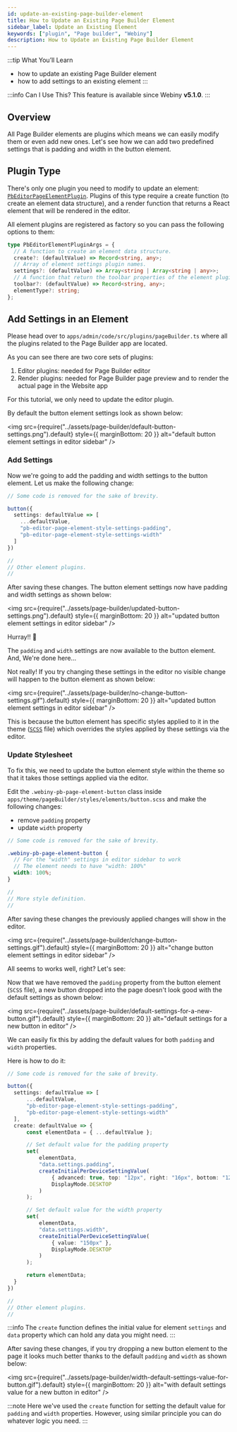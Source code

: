 ```yaml
---
id: update-an-existing-page-builder-element
title: How to Update an Existing Page Builder Element
sidebar_label: Update an Existing Element
keywords: ["plugin", "Page builder", "Webiny"]
description: How to Update an Existing Page Builder Element
---
```


<!-- Always include this section on top of the page. -->

:::tip What You’ll Learn

- how to update an existing Page Builder element
- how to add settings to an existing element
:::

<!-- Include this when needed (e.g. when explaining a feature that was introduced in a specific Webiny version) -->

:::info Can I Use This?
This feature is available since Webiny **v5.1.0**.
:::

## Overview

All Page Builder elements are plugins which means we can easily modify them or even add new ones.
Let's see how we can add two predefined settings that is padding and width in the button element.

## Plugin Type

There's only one plugin you need to modify to update an element: [`PbEditorPageElementPlugin`](/docs/references/page-builder/plugins#pb-editor-page-element).
Plugins of this type require a create function (to create an element data structure), and a render function that returns a React element that will be rendered in the editor.

All element plugins are registered as factory so you can pass the following options to them:

```ts title="@webiny/app-page-builder/types"
type PbEditorElementPluginArgs = {
  // A function to create an element data structure.
  create?: (defaultValue) => Record<string, any>;
  // Array of element settings plugin names.
  settings?: (defaultValue) => Array<string | Array<string | any>>;
  // A function that return the toolbar properties of the element plugin.
  toolbar?: (defaultValue) => Record<string, any>;
  elementType?: string;
};
```

## Add Settings in an Element

Please head over to `apps/admin/code/src/plugins/pageBuilder.ts` where all the plugins related to the Page Builder app are located.

As you can see there are two core sets of plugins:

1. Editor plugins: needed for Page Builder editor
2. Render plugins: needed for Page Builder page preview and to render the actual page in the Website app

For this tutorial, we only need to update the editor plugin.

By default the button element settings look as shown below:

<!-- vale off -->

<img
  src={require("../assets/page-builder/default-button-settings.png").default}
  style={{ marginBottom: 20 }}
  alt="default button element settings in editor sidebar"
/>

<!-- vale on -->

### Add Settings
Now we're going to add the padding and width settings to the button element.
Let us make the following change:

```ts title="apps/admin/code/src/plugins/pageBuilder/editorPlugins.ts:92"
// Some code is removed for the sake of brevity.

button({
  settings: defaultValue => [
    ...defaultValue,
    "pb-editor-page-element-style-settings-padding",
    "pb-editor-page-element-style-settings-width"
  ]
})

//
// Other element plugins.
//
```
After saving these changes. The button element settings now have padding and width settings as shown below:

<!-- vale off -->

<img
  src={require("../assets/page-builder/updated-button-settings.png").default}
  style={{ marginBottom: 20 }}
  alt="updated button element settings in editor sidebar"
/>

<!-- vale on -->

Hurray!! 🥳

The `padding` and `width` settings are now available to the button element. And, We're done here...

Not really! If you try changing these settings in the editor no visible change will happen to the button element as shown below:

<!-- vale off -->

<img
  src={require("../assets/page-builder/no-change-button-settings.gif").default}
  style={{ marginBottom: 20 }}
  alt="updated button element settings in editor sidebar"
/>

<!-- vale on -->

This is because the button element has specific styles applied to it in the theme ([`SCSS`](https://github.com/webiny/webiny-js/blob/next/apps/theme/pageBuilder/styles/elements/button.scss#L50) file)
which overrides the styles applied by these settings via the editor.

### Update Stylesheet

To fix this, we need to update the button element style within the theme
so that it takes those settings applied via the editor.

Edit the `.webiny-pb-page-element-button` class inside `apps/theme/pageBuilder/styles/elements/button.scss`
and make the following changes:
- remove `padding` property
- update `width` property

```scss title="apps/theme/pageBuilder/styles/elements/button.scss"
// Some code is removed for the sake of brevity.

.webiny-pb-page-element-button {
  // For the "width" settings in editor sidebar to work
  // The element needs to have "width: 100%"
  width: 100%;
}

//
// More style definition.
//
```

After saving these changes the previously applied changes will show in the editor.

<!-- vale off -->

<img
  src={require("../assets/page-builder/change-button-settings.gif").default}
  style={{ marginBottom: 20 }}
  alt="change button element settings in editor sidebar"
/>

<!-- vale on -->

All seems to works well, right? Let's see:

Now that we have removed the `padding` property from the button element (`SCSS` file),
a new button dropped into the page doesn't look good with the default settings as shown below:

<!-- vale off -->

<img
  src={require("../assets/page-builder/default-settings-for-a-new-button.gif").default}
  style={{ marginBottom: 20 }}
  alt="default settings for a new button in editor"
/>

<!-- vale on -->

We can easily fix this by adding the default values for both `padding` and `width` properties.

Here is how to do it:

```ts {9-33} title="apps/admin/code/src/plugins/pageBuilder/editorPlugins.ts"
// Some code is removed for the sake of brevity.

button({
  settings: defaultValue => [
      ...defaultValue,
      "pb-editor-page-element-style-settings-padding",
      "pb-editor-page-element-style-settings-width"
  ],
  create: defaultValue => {
      const elementData = { ...defaultValue };

      // Set default value for the padding property
      set(
          elementData,
          "data.settings.padding",
          createInitialPerDeviceSettingValue(
              { advanced: true, top: "12px", right: "16px", bottom: "12px", left: "16px" },
              DisplayMode.DESKTOP
          )
      );

      // Set default value for the width property
      set(
          elementData,
          "data.settings.width",
          createInitialPerDeviceSettingValue(
              { value: "150px" },
              DisplayMode.DESKTOP
          )
      );

      return elementData;
  }
})

//
// Other element plugins.
//
```

:::info
The `create` function defines the initial value for element `settings` and `data` property which can hold any data you might need.
:::

After saving these changes, if you try dropping a new button element to the page it looks much better thanks to the default `padding` and `width` as shown below:

<!-- vale off -->

<img
  src={require("../assets/page-builder/width-default-settings-value-for-button.gif").default}
  style={{ marginBottom: 20 }}
  alt="with default settings value for a new button in editor"
/>

<!-- vale on -->

:::note
Here we've used the `create` function for setting the default value for `padding` and `width` properties.
However, using similar principle you can do whatever logic you need.
:::